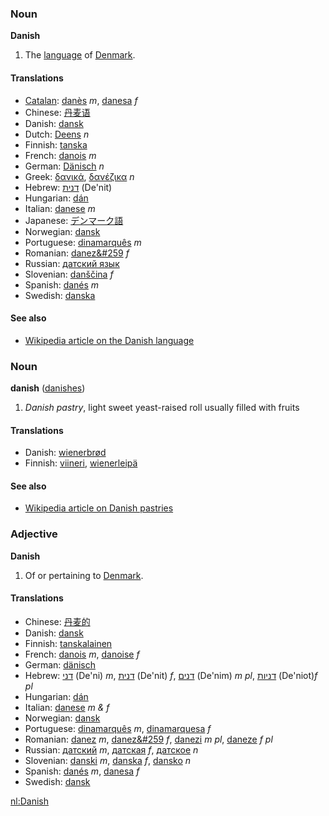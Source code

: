 ===Noun===
'''Danish'''

# The [[language]] of [[Denmark]].

====Translations====
*[[Catalan]]: [[danès]] ''m'', [[danesa]] ''f''
*Chinese: [[丹麦语]]
*Danish: [[dansk]]
*Dutch: [[Deens]] ''n''
*Finnish: [[tanska]]
*French: [[danois]] ''m''
*German: [[Dänisch]] ''n''
*Greek: [[δανικά]], [[δανέζικα]] ''n''
*Hebrew: [[דנית]] (De'nit)
*Hungarian: [[dán]]
*Italian: [[danese]] ''m''
*Japanese: [[デンマーク語]]
*Norwegian: [[dansk]]
*Portuguese: [[dinamarquês]] ''m''
*Romanian: [[danez&#259]] ''f''
*Russian: [[датский язык]]
*Slovenian: [[danščina]] ''f''
*Spanish: [[danés]] ''m''
*Swedish: [[danska]]

====See also====
*[[w:en:Danish language|Wikipedia article on the Danish language]]

===Noun===
'''danish''' ([[danishes]])

#''Danish pastry'', light sweet yeast-raised roll usually filled with fruits

====Translations====
*Danish: [[wienerbrød]]
*Finnish: [[viineri]], [[wienerleipä]]

====See also====
*[[w:en:Danish pastry|Wikipedia article on Danish pastries]]

===Adjective===
'''Danish'''

# Of or pertaining to [[Denmark]].

====Translations====
*Chinese: [[丹麦的]]
*Danish: [[dansk]]
*Finnish: [[tanskalainen]]
*French: [[danois]] ''m'', [[danoise]] ''f''
*German: [[dänisch]]
*Hebrew: [[דני]] (De'ni) ''m'', [[דנית]] (De'nit) ''f'', [[דנים]] (De'nim) ''m pl'', [[דניות]] (De'niot)''f pl''
*Hungarian: [[dán]]
*Italian: [[danese]] ''m &amp; f'' 
*Norwegian: [[dansk]]
*Portuguese: [[dinamarquês]] ''m'', [[dinamarquesa]] ''f''
*Romanian: [[danez]] ''m'', [[danez&#259]] ''f'', [[danezi]] ''m pl'', [[daneze]] ''f pl''
*Russian: [[датский]] ''m'', [[датская]] ''f'', [[датское]] ''n''
*Slovenian: [[danski]] ''m'', [[danska]] ''f'', [[dansko]] ''n''
*Spanish: [[danés]] ''m'', [[danesa]] ''f''
*Swedish: [[dansk]]

[[nl:Danish]]